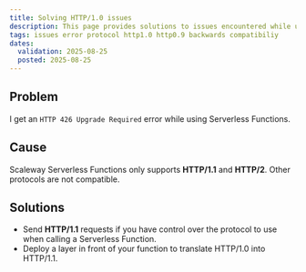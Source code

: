 ```yaml
---
title: Solving HTTP/1.0 issues
description: This page provides solutions to issues encountered while using HTTP/1.0 with Scaleway Serverless Functions
tags: issues error protocol http1.0 http0.9 backwards compatibiliy
dates:
  validation: 2025-08-25
  posted: 2025-08-25
---
```


## Problem

I get an `HTTP 426 Upgrade Required` error while using Serverless Functions.

## Cause
	
Scaleway Serverless Functions only supports **HTTP/1.1** and **HTTP/2**. Other protocols are not compatible.

## Solutions

- Send **HTTP/1.1** requests if you have control over the protocol to use when calling a Serverless Function.
- Deploy a layer in front of your function to translate HTTP/1.0 into HTTP/1.1.